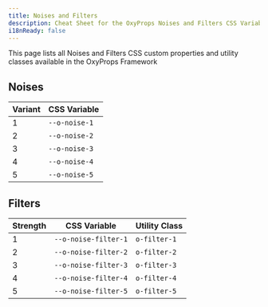 ```yaml
---
title: Noises and Filters
description: Cheat Sheet for the OxyProps Noises and Filters CSS Variables and Utility Classes.
i18nReady: false
---
```



This page lists all Noises and Filters CSS custom properties and utility classes available in the OxyProps Framework


## Noises

| Variant | CSS Variable                                                          |
| ------- | --------------------------------------------------------------------- |
| 1       | <ClipboardCopy value="var(--o-noise-1)">`--o-noise-1`</ClipboardCopy> |
| 2       | <ClipboardCopy value="var(--o-noise-2)">`--o-noise-2`</ClipboardCopy> |
| 3       | <ClipboardCopy value="var(--o-noise-3)">`--o-noise-3`</ClipboardCopy> |
| 4       | <ClipboardCopy value="var(--o-noise-4)">`--o-noise-4`</ClipboardCopy> |
| 5       | <ClipboardCopy value="var(--o-noise-5)">`--o-noise-5`</ClipboardCopy> |

## Filters

| Strength | CSS Variable                                                                        | Utility Class                                                  |
| -------- | ----------------------------------------------------------------------------------- | -------------------------------------------------------------- |
| 1        | <ClipboardCopy value="var(--o-noise-filter-1)">`--o-noise-filter-1`</ClipboardCopy> | <ClipboardCopy value="o-filter-1">`o-filter-1`</ClipboardCopy> |
| 2        | <ClipboardCopy value="var(--o-noise-filter-2)">`--o-noise-filter-2`</ClipboardCopy> | <ClipboardCopy value="o-filter-2">`o-filter-2`</ClipboardCopy> |
| 3        | <ClipboardCopy value="var(--o-noise-filter-3)">`--o-noise-filter-3`</ClipboardCopy> | <ClipboardCopy value="o-filter-3">`o-filter-3`</ClipboardCopy> |
| 4        | <ClipboardCopy value="var(--o-noise-filter-4)">`--o-noise-filter-4`</ClipboardCopy> | <ClipboardCopy value="o-filter-4">`o-filter-4`</ClipboardCopy> |
| 5        | <ClipboardCopy value="var(--o-noise-filter-5)">`--o-noise-filter-5`</ClipboardCopy> | <ClipboardCopy value="o-filter-5">`o-filter-5`</ClipboardCopy> |


